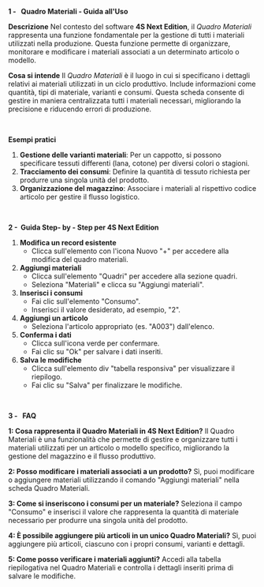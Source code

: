 **1 -   Quadro Materiali - Guida all'Uso**

**Descrizione** Nel contesto del software **4S Next Edition**, il *Quadro Materiali* rappresenta una funzione fondamentale per la gestione di tutti i materiali utilizzati nella produzione. Questa funzione permette di organizzare, monitorare e modificare i materiali associati a un determinato articolo o modello.

**Cosa si intende** Il *Quadro Materiali* è il luogo in cui si specificano i dettagli relativi ai materiali utilizzati in un ciclo produttivo. Include informazioni come quantità, tipi di materiale, varianti e consumi. Questa scheda consente di gestire in maniera centralizzata tutti i materiali necessari, migliorando la precisione e riducendo errori di produzione.

 

**Esempi pratici**

1. **Gestione delle varianti materiali**: Per un cappotto, si possono specificare tessuti differenti (lana, cotone) per diversi colori o stagioni.
2. **Tracciamento dei consumi**: Definire la quantità di tessuto richiesta per produrre una singola unità del prodotto.
3. **Organizzazione del magazzino**: Associare i materiali al rispettivo codice articolo per gestire il flusso logistico.

 

**2 -  Guida Step- by - Step per 4S Next Edition**

1. **Modifica un record esistente**
   * Clicca sull'elemento con l'icona Nuovo "+" per accedere alla modifica del quadro materiali.
2. **Aggiungi materiali**
   * Clicca sull'elemento "Quadri" per accedere alla sezione quadri.
   * Seleziona "Materiali" e clicca su "Aggiungi materiali".
3. **Inserisci i consumi**
   * Fai clic sull'elemento "Consumo".
   * Inserisci il valore desiderato, ad esempio, "2".
4. **Aggiungi un articolo**
   * Seleziona l'articolo appropriato (es. "A003") dall'elenco.
5. **Conferma i dati**
   * Clicca sull'icona verde per confermare.
   * Fai clic su "Ok" per salvare i dati inseriti.
6. **Salva le modifiche**
   * Clicca sull'elemento div "tabella responsiva" per visualizzare il riepilogo.
   * Fai clic su "Salva" per finalizzare le modifiche.

 

**3 -   FAQ**

**1: Cosa rappresenta il Quadro Materiali in 4S Next Edition?** Il Quadro Materiali è una funzionalità che permette di gestire e organizzare tutti i materiali utilizzati per un articolo o modello specifico, migliorando la gestione del magazzino e il flusso produttivo.

**2: Posso modificare i materiali associati a un prodotto?** Sì, puoi modificare o aggiungere materiali utilizzando il comando "Aggiungi materiali" nella scheda Quadro Materiali.

**3: Come si inseriscono i consumi per un materiale?** Seleziona il campo "Consumo" e inserisci il valore che rappresenta la quantità di materiale necessario per produrre una singola unità del prodotto.

**4: È possibile aggiungere più articoli in un unico Quadro Materiali?** Sì, puoi aggiungere più articoli, ciascuno con i propri consumi, varianti e dettagli.

**5: Come posso verificare i materiali aggiunti?** Accedi alla tabella riepilogativa nel Quadro Materiali e controlla i dettagli inseriti prima di salvare le modifiche.